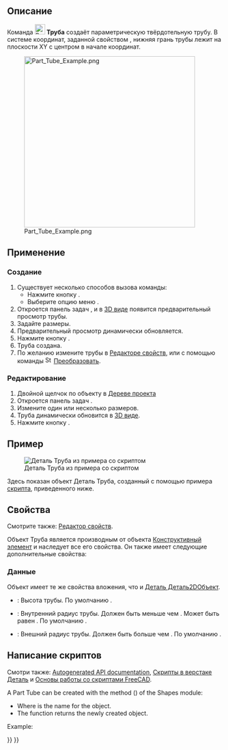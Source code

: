 <languages/>

{{Docnav/ru
|[[Part_Torus/ru|Тор]]
|[[Part_Primitives/ru|Примитивы]]
|[[Part_Workbench/ru|Деталь]]
|IconL=Part_Torus.svg
|IconR=Part_Primitives.svg
|IconC=Workbench_Part.svg
}}

{{GuiCommand/ru
|Name=Part_Tube
|Name/ru=Труба
|MenuLocation=Деталь → Примитивы → Труба
|Workbenches=[[Part_Workbench/ru|Деталь]]
|Version=0.19
|SeeAlso=[[Part_CreatePrimitives/ru|Примитивы]]
}}

<span id="Description"></span>
== Описание ==

Команда [[Image:Part_Tube.svg|24px]] '''Труба''' создаёт параметрическую твёрдотельную трубу. В системе координат, заданной свойством {{PropertyData|Размещение}}, нижняя грань трубы лежит на плоскости XY с центром в начале координат.

[[Image:Part_Tube_Example.png|400px]]

<span id="Usage"></span>
== Применение ==

<span id="Create"></span>
=== Создание ===

# Существует несколько способов вызова команды:
#* Нажмите кнопку {{Button|[[Image:Part_Tube.svg|16px]] [[Part_Tube/ru|Труба]]}}.
#* Выберите опцию меню {{MenuCommand|Деталь → Примитивы → [[Image:Part_Tube.svg|16px]]Труба}}.
# Откроется панель задач {{MenuCommand|Труба}}, и в [[3D_view/ru|3D виде]] появится предварительный просмотр трубы.
# Задайте размеры.
# Предварительный просмотр динамически обновляется.
# Нажмите кнопку {{Button|OK}}.
# Труба создана.
# По желанию измените {{PropertyData|Размещение}} трубы в [[Property_editor/ru|Редакторе свойств]], или с помощью команды [[Image:Std_TransformManip.svg|16px]] [[Std_TransformManip|Преобразовать]].

<span id="Edit"></span>
=== Редактирование ===

# Двойной щелчок по объекту в [[Tree_view/ru|Дереве проекта]]
# Откроется панель задач {{MenuCommand|Труба}}.
# Измените один или несколько размеров.
# Труба динамически обновится в [[3D_view/ru|3D виде]].
# Нажмите кнопку {{Button|OK}}.

<span id="Example"></span>
== Пример ==

[[Image:Part_Tube_Scripting_Example.png|thumb|Деталь Труба из примера со скриптом]]

Здесь показан объект Деталь Труба, созданный с помощью примера [[#Scripting|скрипта]], приведенного ниже.

<span id="Properties"></span>
== Свойства ==

Смотрите также: [[property_editor/ru|Редактор свойств]].

Объект Труба является производным от объекта [[Part_Feature/ru|Конструктивный элемент]] и наследует все его свойства. Он также имеет следующие дополнительные свойства:

<span id="Data"></span>
=== Данные ===

{{TitleProperty|Вложение}}

Объект имеет те же свойства вложения, что и [[Part_Part2DObject#Data/ru|Деталь Деталь2DОбъект]].

{{TitleProperty|Труба}}

* {{PropertyData|Высота|Длина}}: Высота трубы. По умолчанию {{Value|10мм}}.
* {{PropertyData|Внутренний радиус|Длина}}: Внутренний радиус трубы. Должен быть меньше чем {{PropertyData|Внешний радиус}}. Может быть равен {{Value|0}}. По умолчанию {{Value|2мм}}.
* {{PropertyData|Внешний радиус|Длина}}: Внешний радиус трубы. Должен быть больше чем {{PropertyData|Внутренний радиус}}. По умолчанию {{Value|5мм}}.

<span id="Scripting"></span>
== Написание скриптов ==

Смотри также: [https://freecad.github.io/SourceDoc/ Autogenerated API documentation], [[Part_scripting/ru|Скрипты в верстаке Деталь]] и [[FreeCAD_Scripting_Basics/ru|Основы работы со скриптами FreeCAD]].

A Part Tube can be created with the {{Incode|addTube()}} method ({{Version|0.20}}) of the Shapes module:

{{Code|code=
tube = Shapes.addTube(FreeCAD.ActiveDocument, "myTube")
}}

* Where {{Incode|"myTube"}} is the name for the object.
* The function returns the newly created object.

Example:

{{Code|code=
import FreeCAD as App
from BasicShapes import Shapes

doc = App.activeDocument()

tube = Shapes.addTube(FreeCAD.ActiveDocument, "myTube")
tube.Height = 20
tube.InnerRadius = 2
tube.OuterRadius = 3
tube.Placement = App.Placement(App.Vector(2, 4, 5), App.Rotation(60, 60, 30))

doc.recompute()
}}


{{Docnav/ru
|[[Part_Torus/ru|Тор]]
|[[Part_Primitives/ru|Создать примитивы...]]
|[[Part_Workbench/ru|Верстак Part]]
|IconL=Part_Torus.svg
|IconR=Part_Primitives.svg
|IconC=Workbench_Part.svg
}}

{{Part_Tools_navi{{#translation:}}}}
{{Userdocnavi{{#translation:}}}}